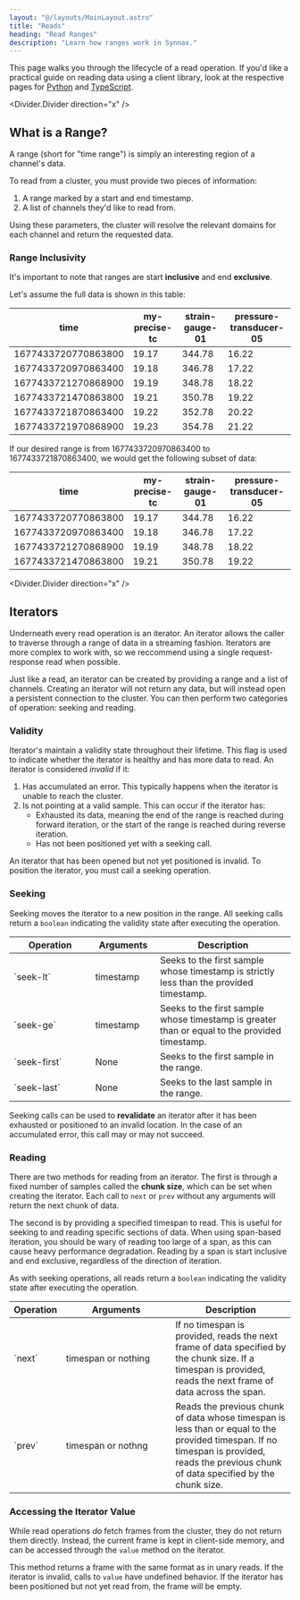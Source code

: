```yaml
---
layout: "@/layouts/MainLayout.astro"
title: "Reads"
heading: "Read Ranges"
description: "Learn how ranges work in Synnax."
---
```


This page walks you through the lifecycle of a read operation. If you'd like a
practical guide on reading data using a client library, look at the respective
pages for [Python](../python-client/read-data) and [TypeScript](../typescript-client/read-data).

<Divider.Divider direction="x" />

## What is a Range?

A range (short for "time range") is simply an interesting region of a channel's
data.

To read from a cluster, you must provide two pieces of information:

1. A range marked by a start and end timestamp.
2. A list of channels they'd like to read from.

Using these parameters, the cluster will resolve the relevant domains for each
channel and return the requested data.

### Range Inclusivity

It's important to note that ranges are start **inclusive** and end **exclusive**.

Let's assume the full data is shown in this table:

| time                | my-precise-tc | strain-gauge-01 | pressure-transducer-05 |
| ------------------- | ------------- | --------------- | ---------------------- |
| 1677433720770863800 | 19.17         | 344.78          | 16.22                  |
| 1677433720970863400 | 19.18         | 346.78          | 17.22                  |
| 1677433721270868900 | 19.19         | 348.78          | 18.22                  |
| 1677433721470863800 | 19.21         | 350.78          | 19.22                  |
| 1677433721870863400 | 19.22         | 352.78          | 20.22                  |
| 1677433721970868900 | 19.23         | 354.78          | 21.22                  |

If our desired range is from 1677433720970863400 to 1677433721870863400, we
would get the following subset of data:

| time                | my-precise-tc | strain-gauge-01 | pressure-transducer-05 |
| ------------------- | ------------- | --------------- | ---------------------- |
| 1677433720770863800 | 19.17         | 344.78          | 16.22                  |
| 1677433720970863400 | 19.18         | 346.78          | 17.22                  |
| 1677433721270868900 | 19.19         | 348.78          | 18.22                  |
| 1677433721470863800 | 19.21         | 350.78          | 19.22                  |

<Divider.Divider direction="x" />

## Iterators

Underneath every read operation is an iterator. An iterator allows the caller to
traverse through a range of data in a streaming fashion. Iterators are more
complex to work with, so we reccommend using a single request-response read when
possible.

Just like a read, an iterator can be created by providing a range and a list of
channels. Creating an iterator will not return any data, but will instead open a
persistent connection to the cluster. You can then perform two categories of
operation: seeking and reading.

### Validity

Iterator's maintain a validity state throughout their lifetime. This flag is
used to indicate whether the iterator is healthy and has more data to read. An
iterator is considered _invalid_ if it:

1. Has accumulated an error. This typically happens when the iterator is unable
   to reach the cluster.
2. Is not pointing at a valid sample. This can occur if the iterator has:
   - Exhausted its data, meaning the end of the range is reached during forward
     iteration, or the start of the range is reached during reverse iteration.
   - Has not been positioned yet with a seeking call.

An iterator that has been opened but not yet positioned is invalid. To position
the iterator, you must call a seeking operation.

### Seeking

Seeking moves the iterator to a new position in the range. All seeking calls return a
`boolean` indicating the validity state after executing the operation.

<table>
  <thead>
    <tr>
      <th style="width: 130px;">Operation</th>
      <th style="width: 100px;">Arguments</th>
      <th>Description</th>
    </tr>
  </thead>
  <tbody>
    <tr>
      <td>`seek-lt`</td>
      <td>timestamp</td>
      <td>
        Seeks to the first sample whose timestamp is strictly less than the
        provided timestamp.
      </td>
    </tr>
    <tr>
      <td>`seek-ge`</td>
      <td>timestamp</td>
      <td>
        Seeks to the first sample whose timestamp is greater than or equal to
        the provided timestamp.
      </td>
    </tr>
    <tr>
      <td>`seek-first`</td>
      <td>None</td>
      <td>
        Seeks to the first sample in the range.
      </td>
    </tr>
    <tr>
      <td>`seek-last`</td>
      <td>None</td>
      <td>
        Seeks to the last sample in the range.
      </td>
    </tr>
  </tbody>
</table>

Seeking calls can be used to **revalidate** an iterator after it has been
exhausted or positioned to an invalid location. In the case of an accumulated
error, this call may or may not succeed.

### Reading

There are two methods for reading from an iterator. The first is through a fixed
number of samples called the **chunk size**, which can be set when creating the
iterator. Each call to `next` or `prev` without any arguments will return the
next chunk of data.

The second is by providing a specified timespan to read. This is useful for
seeking to and reading specific sections of data. When using span-based
iteration, you should be wary of reading too large of a span, as this can cause
heavy performance degradation. Reading by a span is start inclusive and end
exclusive, regardless of the direction of iteration.

As with seeking operations, all reads return a `boolean` indicating the validity
state after executing the operation.

<table>
  <thead>
    <tr>
      <th>Operation</th>
      <th style="width: 180px;">Arguments</th>
      <th>Description</th>
    </tr>
  </thead>
  <tbody>
    <tr>
      <td>`next`</td>
      <td>timespan or nothing</td>
      <td>
        If no timespan is provided, reads the next frame of data specified by
        the chunk size. If a timespan is provided, reads the next frame of data
        across the span.
      </td>
    </tr>
    <tr>
      <td>`prev`</td>
      <td>timespan or nothng</td>
      <td>
        Reads the previous chunk of data whose timespan is less than or equal to
        the provided timespan. If no timespan is provided, reads the previous
        chunk of data specified by the chunk size.
      </td>
    </tr>
  </tbody>
</table>

### Accessing the Iterator Value

While read operations _do_ fetch frames from the cluster, they do not return
them directly. Instead, the current frame is kept in client-side memory, and can
be accessed through the `value` method on the iterator.

This method returns a frame with the same format as in unary reads. If the
iterator is invalid, calls to `value` have undefined behavior. If the iterator
has been positioned but not yet read from, the frame will be empty.
